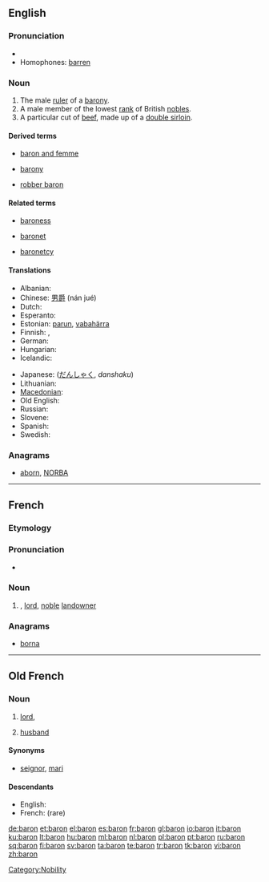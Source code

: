 {{also|barón}}
==English==
{{wikipedia}}

===Pronunciation===
* {{rhymes|ærən}}
* Homophones: [[barren]] {{italbrac|in some accents}}

===Noun===
{{en-noun}}

# The male [[ruler]] of a [[barony]].
# A male member of the lowest [[rank]] of British [[noble]]s.
# A particular cut of [[beef]], made up of a [[double sirloin]].

====Derived terms====
{{rel-top3|Terms derived from "baron"}}
* [[baron and femme]]
{{rel-mid3}}
* [[barony]]
{{rel-mid3}}
* [[robber baron]]
{{rel-bottom}}

====Related terms====
{{rel-top3|Terms etymologically related to "baron"}}
* [[baroness]]
{{rel-mid3}}
* [[baronet]]
{{rel-mid3}}
* [[baronetcy]]
{{rel-bottom}}

====Translations====
{{trans-top|male ruler of a barony}}
* Albanian: {{t+|sq|baron|m|xs=Albanian}}
* Chinese: [[男爵]] (nán jué)
* Dutch: {{t+|nl|baron|m}}
* Esperanto: {{t-|eo|barono|xs=Esperanto}}
* Estonian: [[parun]], [[vabahärra]]
* Finnish: {{t-|fi|vapaaherra}}, {{t-|fi|paroni}}
* German: {{t+|de|Baron|m}}
* Hungarian: {{t+|hu|báró}}
* Icelandic: {{t|is|barón|m}}
{{trans-mid}}
* Japanese: {{t-|ja|男爵}} ([[だんしゃく]], ''danshaku'')
* Lithuanian: {{t+|lt|baronas|m|xs=Lithuanian}}
* [[Macedonian]]: {{t-|mk|барон|m|tr=báron}}
* Old English: {{t-|ang|þegn|m|xs=Old English}}
* Russian: {{t+|ru|барон}}
* Slovene: {{t-|sl|baron|m}}
* Spanish: {{t-|es|barón|m}}
* Swedish: {{t+|sv|baron|c}}
{{trans-bottom}}

===Anagrams===
* {{alphagram|abnor}} [[aborn#English|aborn]], [[NORBA#English|NORBA]]
[[Category:Nobility]]
----
==French==

===Etymology===
{{etyl|fro|fr}} {{term|baron|lang=fro}}

===Pronunciation===
* {{IPA|/ba.ʁɔ̃/|lang=fr}}

===Noun===
{{fr-noun|m}}

# {{dated|lang=fr}} {{l|en|baron}}, [[lord]], [[noble]] [[landowner]]

===Anagrams===
* {{alphagram|abnor}} [[borna#French|borna]]
----

==Old French==

===Noun===
{{fro-noun|m|barons|ber|baron}}

# [[lord]], {{l|en|baron}} {{gloss|title of nobility}}
# {{by extension}} [[husband]]

====Synonyms====
* {{sense|husband}} [[seignor]], [[mari]]

====Descendants====
* English: {{l|en|baron}}
* French: {{l|fr|baron}} (rare)

[[de:baron]]
[[et:baron]]
[[el:baron]]
[[es:baron]]
[[fr:baron]]
[[gl:baron]]
[[io:baron]]
[[it:baron]]
[[ku:baron]]
[[lt:baron]]
[[hu:baron]]
[[ml:baron]]
[[nl:baron]]
[[pl:baron]]
[[pt:baron]]
[[ru:baron]]
[[sq:baron]]
[[fi:baron]]
[[sv:baron]]
[[ta:baron]]
[[te:baron]]
[[tr:baron]]
[[tk:baron]]
[[vi:baron]]
[[zh:baron]]